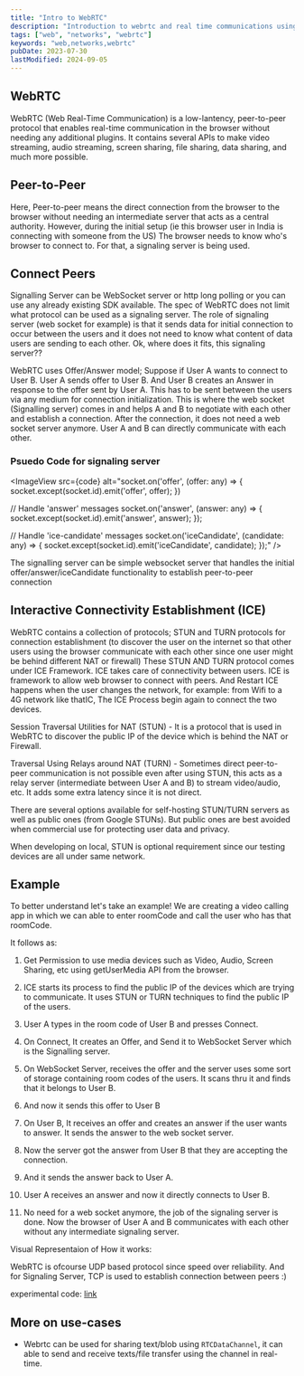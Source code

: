```yaml
---
title: "Intro to WebRTC"
description: "Introduction to webrtc and real time communications using media"
tags: ["web", "networks", "webrtc"]
keywords: "web,networks,webrtc"
pubDate: 2023-07-30
lastModified: 2024-09-05
---
```



## WebRTC

WebRTC (Web Real-Time Communication) is a low-lantency, peer-to-peer protocol that enables real-time communication in the browser without needing any additional plugins. It contains several APIs to make video streaming, audio streaming, screen sharing, file sharing, data sharing, and much more possible.

## Peer-to-Peer

Here, Peer-to-peer means the direct connection from the browser to the browser without needing an intermediate server that acts as a central authority.
However, during the initial setup (ie this browser user in India is connecting with someone from the US) The browser needs to know who's browser to connect to. For that, a signaling server is being used.

## Connect Peers

Signalling Server can be WebSocket server or http long polling or you can use any already existing SDK available. The spec of WebRTC does not limit what protocol can be used as a signaling server.
The role of signaling server (web socket for example) is that it sends data for initial connection to occur between the users and it does not need to know what content of data users are sending to each other. Ok, where does it fits, this signaling server??

WebRTC uses Offer/Answer model; Suppose if User A wants to connect to User B.
User A sends offer to User B. And User B creates an Answer in response to the
offer sent by User A. This has to be sent between the users via any medium for
connection initialization. This is where the web socket (Signalling server)
comes in and helps A and B to negotiate with each other and establish a
connection. After the connection, it does not need a web socket server anymore.
User A and B can directly communicate with each other.

### Psuedo Code for signaling server

<ImageView src={code} alt="socket.on('offer', (offer: any) => {
   socket.except(socket.id).emit('offer', offer);
})

// Handle 'answer' messages
socket.on('answer', (answer: any) => {
socket.except(socket.id).emit('answer', answer);
});

// Handle 'ice-candidate' messages
socket.on('iceCandidate', (candidate: any) => {
socket.except(socket.id).emit('iceCandidate', candidate);
});" />

The signalling server can be simple websocket server that handles the initial offer/answer/iceCandidate functionality to establish peer-to-peer connection

## Interactive Connectivity Establishment (ICE)

WebRTC contains a collection of protocols; STUN and TURN protocols for connection establishment (to discover the user on the internet so that other users using the browser communicate with each other since one user might be behind different NAT or firewall)
These STUN AND TURN protocol comes under ICE Framework. ICE takes care of connectivity between users. ICE is framework to allow web browser to connect with peers. And Restart ICE happens when the user changes the network, for example: from Wifi to a 4G network like thatIC, The ICE Process begin again to connect the two devices.

Session Traversal Utilities for NAT (STUN) - It is a protocol that is used in
WebRTC to discover the public IP of the device which is behind the NAT or
Firewall.

Traversal Using Relays around NAT (TURN) - Sometimes direct peer-to-peer
communication is not possible even after using STUN, this acts as a relay server
(intermediate between User A and B) to stream video/audio, etc. It adds some
extra latency since it is not direct.

There are several options available for self-hosting STUN/TURN servers as well
as public ones (from Google STUNs). But public ones are best avoided when
commercial use for protecting user data and privacy.

When developing on local, STUN is optional requirement since our testing devices are all under same network.

## Example

To better understand let's take an example! We are creating a video calling app in which we can able to enter roomCode and call the user who has that roomCode.

It follows as:

1. Get Permission to use media devices such as Video, Audio, Screen Sharing, etc using getUserMedia API from the browser.

2. ICE starts its process to find the public IP of the devices which are trying to communicate. It uses STUN or TURN techniques to find the public IP of the users.
3. User A types in the room code of User B and presses Connect.
4. On Connect, It creates an Offer, and Send it to WebSocket Server which is the Signalling server.
5. On WebSocket Server, receives the offer and the server uses some sort of storage containing room codes of the users. It scans thru it and finds that it belongs to User B.
6. And now it sends this offer to User B
7. On User B, It receives an offer and creates an answer if the user wants to answer. It sends the answer to the web socket server.
8. Now the server got the answer from User B that they are accepting the connection.
9. And it sends the answer back to User A.
10. User A receives an answer and now it directly connects to User B.
11. No need for a web socket anymore, the job of the signaling server is done. Now the browser of User A and B communicates with each other without any intermediate signaling server.

Visual Representaion of How it works:

<ImageView
  src={webrtc}
  alt="the above steps in the visual representation with numbered step by step"
/>

WebRTC is ofcourse UDP based protocol since speed over reliability. And for
Signaling Server, TCP is used to establish connection between peers :)

experimental code: [link](https://github.com/mystica2000/webrtc-experiments)

## More on use-cases

- Webrtc can be used for sharing text/blob using `RTCDataChannel`, it can able to send and receive texts/file transfer using the channel in real-time.
